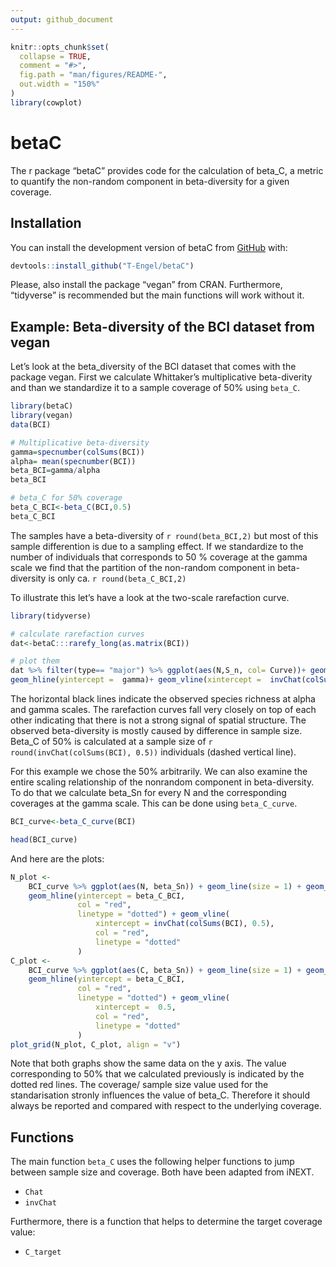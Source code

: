 ```yaml
---
output: github_document
---
```


```r
knitr::opts_chunk$set(
  collapse = TRUE,
  comment = "#>",
  fig.path = "man/figures/README-",
  out.width = "150%"
)
library(cowplot)
```
# betaC

The r package "betaC" provides code for the calculation of beta_C, a metric to quantify the non-random component in beta-diversity for a given coverage. 

## Installation

You can install the development version of betaC from [GitHub](https://github.com/T-Engel/betaC) with:

``` r
devtools::install_github("T-Engel/betaC")
```

Please, also install the package "vegan" from CRAN. Furthermore, "tidyverse" is recommended but the main functions will work without it. 

## Example: Beta-diversity of the BCI dataset from vegan

Let's look at the beta_diversity of the BCI dataset that comes with the package vegan. First we calculate Whittaker's multiplicative beta-diverity and than we standardize it to a sample coverage of 50% using `beta_C`.

```r
library(betaC)
library(vegan)
data(BCI)

# Multiplicative beta-diversity 
gamma=specnumber(colSums(BCI))
alpha= mean(specnumber(BCI))
beta_BCI=gamma/alpha
beta_BCI

# beta_C for 50% coverage
beta_C_BCI<-beta_C(BCI,0.5)
beta_C_BCI
```

The samples have a beta-diversity of `r round(beta_BCI,2)` but most of this sample differention is due to a sampling effect. If we standardize to the number of individuals that corresponds to 50 % coverage at the gamma scale we find that the partition of the non-random component in beta-diversity is only ca. `r round(beta_C_BCI,2)`

To illustrate this let's have a look at the two-scale rarefaction curve.

```r
library(tidyverse)

# calculate rarefaction curves
dat<-betaC:::rarefy_long(as.matrix(BCI))

# plot them
dat %>% filter(type== "major") %>% ggplot(aes(N,S_n, col= Curve))+ geom_line(size=1)+ geom_hline(yintercept =  alpha)+
geom_hline(yintercept =  gamma)+ geom_vline(xintercept =  invChat(colSums(BCI), 0.5), linetype= "dashed")
```

The horizontal black lines indicate the observed species richness at alpha and gamma scales. The rarefaction curves fall very closely on top of each other indicating that there is not a strong signal of spatial structure. The observed beta-diversity is mostly caused by difference in sample size. Beta_C of 50% is calculated at a sample size of `r round(invChat(colSums(BCI), 0.5))` individuals (dashed vertical line).

For this example we chose the 50% arbitrarily. We can also examine the entire scaling relationship of the nonrandom component in beta-diversity. To do that we calculate beta_Sn for every N and the corresponding coverages at the gamma scale. This can be done using `beta_C_curve`. 

```r
BCI_curve<-beta_C_curve(BCI)

head(BCI_curve)
```

And here are the plots:

```r

N_plot <-
    BCI_curve %>% ggplot(aes(N, beta_Sn)) + geom_line(size = 1) + geom_rug() +
    geom_hline(yintercept = beta_C_BCI,
               col = "red",
               linetype = "dotted") + geom_vline(
                   xintercept = invChat(colSums(BCI), 0.5),
                   col = "red",
                   linetype = "dotted"
               )
C_plot <-
    BCI_curve %>% ggplot(aes(C, beta_Sn)) + geom_line(size = 1) + geom_rug() +
    geom_hline(yintercept = beta_C_BCI,
               col = "red",
               linetype = "dotted") + geom_vline(
                   xintercept =  0.5,
                   col = "red",
                   linetype = "dotted"
               )
plot_grid(N_plot, C_plot, align = "v")
```

Note that both graphs show the same data on the y axis. The value corresponding to 50% that we calculated previously is indicated by the dotted red lines. The coverage/ sample size value used for the standarisation stronly influences the value of beta_C. Therefore it should always be reported and compared with respect to the underlying coverage.

## Functions
The main function `beta_C` uses the following  helper functions to jump between sample size and coverage. Both have been adapted from iNEXT.

- `Chat`
- `invChat`

Furthermore, there is a function that helps to determine the target coverage value:

- `C_target`


